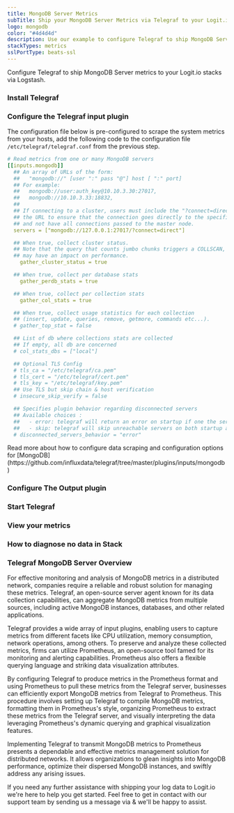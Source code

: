 ```yaml
---
title: MongoDB Server Metrics
subTitle: Ship your MongoDB Server Metrics via Telegraf to your Logit.io Stack
logo: mongodb
color: "#4d4d4d"
description: Use our example to configure Telegraf to ship MongoDB Server metrics to Logit.io. Configure Telegraf to send MongoDB Server metrics to Logstash or Elastic.
stackTypes: metrics
sslPortType: beats-ssl
---
```


Configure Telegraf to ship MongoDB Server metrics to your Logit.io stacks via Logstash.

<Steps>

  ### Install Telegraf

  <InstallTelegraf />

  ### Configure the Telegraf input plugin

  The configuration file below is pre-configured to scrape the system metrics from your hosts, add the following code to the configuration file `/etc/telegraf/telegraf.conf` from the previous step.

  ```yaml copy
  # Read metrics from one or many MongoDB servers
  [[inputs.mongodb]]
    ## An array of URLs of the form:
    ##   "mongodb://" [user ":" pass "@"] host [ ":" port]
    ## For example:
    ##   mongodb://user:auth_key@10.10.3.30:27017,
    ##   mongodb://10.10.3.33:18832,
    ##
    ## If connecting to a cluster, users must include the "?connect=direct" in
    ## the URL to ensure that the connection goes directly to the specified node
    ## and not have all connections passed to the master node.
    servers = ["mongodb://127.0.0.1:27017/?connect=direct"]

    ## When true, collect cluster status.
    ## Note that the query that counts jumbo chunks triggers a COLLSCAN, which
    ## may have an impact on performance.
      gather_cluster_status = true

    ## When true, collect per database stats
      gather_perdb_stats = true

    ## When true, collect per collection stats
      gather_col_stats = true

    ## When true, collect usage statistics for each collection
    ## (insert, update, queries, remove, getmore, commands etc...).
    # gather_top_stat = false

    ## List of db where collections stats are collected
    ## If empty, all db are concerned
    # col_stats_dbs = ["local"]

    ## Optional TLS Config
    # tls_ca = "/etc/telegraf/ca.pem"
    # tls_cert = "/etc/telegraf/cert.pem"
    # tls_key = "/etc/telegraf/key.pem"
    ## Use TLS but skip chain & host verification
    # insecure_skip_verify = false

    ## Specifies plugin behavior regarding disconnected servers
    ## Available choices :
    ##   - error: telegraf will return an error on startup if one the servers is unreachable
    ##   - skip: telegraf will skip unreachable servers on both startup and gather
    # disconnected_servers_behavior = "error"
  ```

  <Callout type="info">
    Read more about how to configure data scraping and configuration options for [MongoDB](https://github.com/influxdata/telegraf/tree/master/plugins/inputs/mongodb)
  </Callout>

  ### Configure The Output plugin

  <TelegrafOutputPlugin />

  ### Start Telegraf

  <StartTelegraf />

  ### View your metrics
  <LaunchStack source="MongoDB_Server_Metrics_via_Telegraf" utmMedium="metrics" utmCampaign="telegraf-MongoDB-metrics" />

  ### How to diagnose no data in Stack

  <DiagnoseNoData />

</Steps>

### Telegraf MongoDB Server Overview

For effective monitoring and analysis of MongoDB metrics in a distributed network, companies require a reliable and robust solution for 
managing these metrics. Telegraf, an open-source server agent known for its data collection capabilities, can aggregate MongoDB metrics from 
multiple sources, including active MongoDB instances, databases, and other related applications.

Telegraf provides a wide array of input plugins, enabling users to capture metrics from different facets like CPU utilization, memory 
consumption, network operations, among others. To preserve and analyze these collected metrics, firms can utilize Prometheus, an open-source 
tool famed for its monitoring and alerting capabilities. Prometheus also offers a flexible querying language and striking data visualization 
attributes.

By configuring Telegraf to produce metrics in the Prometheus format and using Prometheus to pull these metrics from the Telegraf server, 
businesses can efficiently export MongoDB metrics from Telegraf to Prometheus. This procedure involves setting up Telegraf to compile MongoDB 
metrics, formatting them in Prometheus's style, organizing Prometheus to extract these metrics from the Telegraf server, and visually 
interpreting the data leveraging Prometheus's dynamic querying and graphical visualization features.

Implementing Telegraf to transmit MongoDB metrics to Prometheus presents a dependable and effective metrics management solution for distributed 
networks. It allows organizations to glean insights into MongoDB performance, optimize their dispersed MongoDB instances, and swiftly address 
any arising issues.

If you need any further assistance with shipping your log data to Logit.io we're here to help you get started. Feel free to get in contact with 
our support team by sending us a message via <IntercomButton text="live chat" /> & we'll be happy to assist.